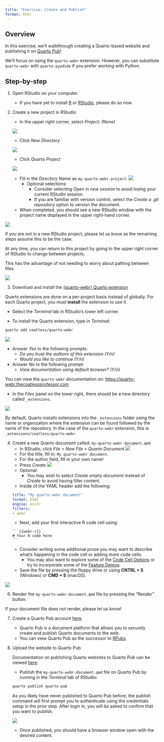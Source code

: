 ```yaml
---
title: "Exercise: Create and Publish"
format: html
---
```


## Overview

In this exercise, we'll walkthrough creating a Quarto-based website and publishing it on [Quarto Pub](https://quartopub.com)!

We'll focus on using the `quarto-webr` extension. However, you can substitute `quarto-webr` with `quarto-pyodide` if you prefer working with Python.
   
## Step-by-step

1. Open RStudio on your computer.
   - If you have yet to install [R](https://cran.r-project.org/) or [RStudio](https://posit.co/download/rstudio-desktop/), please do so now.

2. Create a new project in RStudio
   - In the upper right corner, select *Project: (None)*

   ![](assets/rstudio-walkthrough/rstudio-quarto-project-01-create-new-rstudio-project.png){fig-alt="A screenshot showing how to create a new project by going to the upper right corner of RStudio."}
   
   - Click *New Directory*

   ![](assets/rstudio-walkthrough/rstudio-quarto-project-02-create-in-new-directory.png){fig-alt="A screenshot showing the selection of 'New Directory' in the RStudio's New Project Wizard."}

   - Click *Quarto Project*

   ![](assets/rstudio-walkthrough/rstudio-quarto-project-03-create-quarto-project.png){fig-alt="A screenshot showing the selection of 'Quarto Project' under Project Type in the RStudio's New Project Wizard."}

   - Fill in the *Directory Name* as `my-quarto-webr-project`: 
     ![](assets/rstudio-walkthrough/rstudio-quarto-project-04-quarto-project-details.png){fig-alt="A screenshot showing how to create a new project by going to the upper right corner of RStudio."}
     - Optional selections: 
        - Consider selecting *Open in new session* to avoid losing your current RStudio session.
        - If you are familiar with version control, select the *Create a .git repository* option to version the document.
   - When completed, you should see a new RStudio window with the project name displayed in the upper right-hand corner.

![](assets/rstudio-walkthrough/rstudio-quarto-project-05-refreshed-quarto-project.png){fig-alt="A screenshot showing a newly opened RStudio instance set to the `my-quarto-webr-project` location."}

:::{.callout-important}
If you are not in a new RStudio project, please let us know as the remaining steps assume this to be the case.
:::

:::{.callout-note}
At any time, you can return to this project by going to the upper right corner of RStudio to change between projects.

This has the advantage of not needing to worry about pathing between files.
:::

![](assets/rstudio-walkthrough/rstudio-quarto-project-06-close-and-revisit-project.png){fig-alt="A screenshot showing how to open and close an RStudio project by going to the upper right corner of RStudio."}

3. Download and install the [{quarto-webr} Quarto extension](https://github.com/coatless/quarto-webr)

:::{.callout-important}
Quarto extensions are done on a per-project basis instead of globally. For each Quarto project, you must **install** the extension to use it.
:::
   
   - Select the *Terminal* tab in RStudio's lower left corner.

   - To install the Quarto extension, type in *Terminal*:

```sh
quarto add coatless/quarto-webr
```

![](assets/rstudio-walkthrough/rstudio-quarto-project-07-add-quarto-extension.png){fig-alt="A screenshot showing how to install the {quarto-webr} extension in RStudio's Terminal panel."}

   - Answer *Yes* to the following prompts:
     - *Do you trust the authors of this extension (Y/n)*
     - *Would you like to continue (Y/n)*
   - Answer *No* to the following prompt:
     - *View documentation using default browser? (Y/n)*

:::{.callout-note}
You can view the `quarto-webr` documentation on:
<https://quarto-webr.thecoatlessprofessor.com>
:::

   - In the *Files* panel on the lower right, there should be a new directory called  `_extensions`.

![](assets/rstudio-walkthrough/rstudio-quarto-project-08-quarto-extension-installed.png){fig-alt="A screenshot showing that the {quarto-webr} extension is successfully installed since the `_extensions` folder is present."}

:::{.callout-note}
By default, Quarto installs extensions into the `_extensions` folder using the name or organization where the extension can be found followed by the name of the repository. In the case of the `quarto-webr` extension, this is `_extensions/coatless/quarto-webr`.
:::

4. Create a new Quarto document called: `my-quarto-webr-document.qmd`
   - In RStudio, click *File* > *New File* > *Quarto Document*
![](assets/rstudio-walkthrough/rstudio-quarto-project-09-create-quarto-document.png){fig-alt="A screenshot showing how to create a new Quarto document."}
   - For the title, fill in: `My quarto-webr document`.
   - For the author field, fill in your own name!
   - Press *Create*
![](assets/rstudio-walkthrough/rstudio-quarto-project-10-fill-in-title-and-press-create.png){fig-alt="A screenshot showing how to fill in the New Quarto Document wizard."}
   - Optional:
     - You may wish to select *Create empty document* instead of *Create* to avoid having filler content.
   - Inside of the YAML header add the following:
    ```yml
    title: "My quarto-webr document"
    format: html
    engine: knitr
    filters:
    - webr
    ```
   - Next, add your first interactive R code cell using:
    ````qmd
    ```{{webr-r}}
    # Your R code here
    ```
    ````
   - Consider writing some additional prose you may want to describe what's happening in the code cell or adding more code cells.
     - You may also want to explore some of the [Code Cell Options](https://quarto-webr.thecoatlessprofessor.com/qwebr-cell-options.html) or try to incorporate some of the [Feature Demos](https://quarto-webr.thecoatlessprofessor.com/demos/qwebr-feature-demos.html).

   - Save the file by pressing the floppy drive or using **CNTRL + S** (Windows) or **CMD + S** (macOS).

![](assets/rstudio-walkthrough/rstudio-quarto-project-11-save-file.png){fig-alt="A screenshot showing the Quarto document being saved."}


6. Render the `my-quarto-webr-document.qmd` file by pressing the "Render" button.

:::{.callout-note}
If your document file does not render, please let us know!
:::

7. Create a Quarto Pub account [here](https://quartopub.com/).
   - Quarto Pub is a document platform that allows you to securely create and publish Quarto documents to the web.
   - You can view Quarto Pub as the successor to [RPubs](https://rpubs.com/).

8. Upload the website to Quarto Pub
   
   ::: {.callout-note}
   Documentation on publishing Quarto websites to Quarto Pub can be viewed [here](https://quarto.org/docs/publishing/quarto-pub.html).
   :::
   
   - Publish the `my-quarto-webr-document.qmd` file on Quarto Pub by running in the *Terminal* tab of RStudio:
    ```sh
    quarto publish quarto-pub
    ```
:::{.callout-important}
As you likely have never published to Quarto Pub before, the publish command will first prompt you to authenticate using the credentials setup in the prior step. After login in, you will be asked to confirm that you want to publish.
:::
![](assets/rstudio-walkthrough/rstudio-quarto-project-12-publish-quarto-pub.png){fig-alt="A screenshot showing how to publish the Quarto document onto Quarto Pub by using Terminal."}

   - Once published, you should have a browser window open with the desired content.
